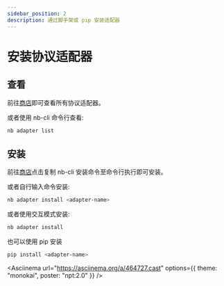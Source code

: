 ```yaml
---
sidebar_position: 2
description: 通过脚手架或 pip 安装适配器
---
```



# 安装协议适配器

## 查看

前往[商店](/store)即可查看所有协议适配器。

或者使用 nb-cli 命令行查看:

```bash
nb adapter list
```

## 安装

前往[商店](/store)点击复制 nb-cli 安装命令至命令行执行即可安装。

或者自行输入命令安装:

```bash
nb adapter install <adapter-name>
```

或者使用交互模式安装:

```bash
nb adapter install
```

也可以使用 pip 安装

```bash
pip install <adapter-name>
```

<Asciinema
  url="https://asciinema.org/a/464727.cast"
  options={{ theme: "monokai", poster: "npt:2.0" }}
/>
